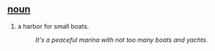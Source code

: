 == [[noun]] ==
#a harbor for small boats.
#:''It's a peaceful marina with not too many boats and yachts''.